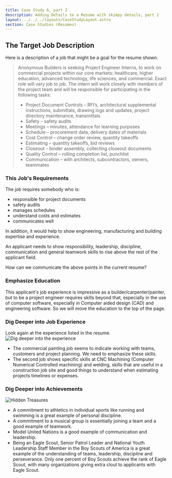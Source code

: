 ```yaml
---
title: Case Study A, part 2
description: Adding Details to a Resume with skimpy details, part 2
layout: ../../../layouts/CaseStudyLayout.astro
section: Case Studies (Resumes)
---
```


## The Target Job Description

Here is a description of a job that might be a goal for the resume shown.

> Anonymous Builders is seeking Project Engineer Interns, to work on commercial projects within our core markets: healthcare, higher education, advanced technology, life sciences, and commercial. Exact role will vary job to job. The intern will work closely with members of the project team and will be responsible for participating in the following tasks:
> *	Project Document Controls – RFI’s, architectural supplemental instructions, submittals, drawing logs and updates, project directory maintenance, transmittals
> *	Safety – safety audits
> *	Meetings – minutes, attendance for learning purposes
> *	Schedule – procurement data, delivery dates of materials
> *	Cost Control – change order review, quantity takeoffs
> *	Estimating – quantity takeoffs, bid reviews
> *	Closeout – binder assembly, collecting closeout documents
> *	Quality Control – rolling completion list, punchlist
> *	Communication – with architects, subcontractors, owners, teammates

### This Job's Requirements

The job requires somebody who is:
* responsible for project documents
* safety audits
* manages schedules
* understand costs and estimates 
* communicates well

In addition, it would help to show engineering, manufacturing and building expertise and experience.

An applicant needs to show responsibility, leadership, discipline, communication and general teamwork skills to rise above the rest of the applicant field.

How can we communicate the above points in the current resume?

### Emphasize Education

This applicant's job experience is impressive as a builder/carpenter/painter, but to be a project engineer requires skills beyond that, especially in the use of computer software, especially in Computer aided design (CAD) and engineering software. So we will move the education to the top of the page.

### Dig Deeper into Job Experience

Look again at the experience listed in the resume.
![Dig deeper into the experience](/assets/resumes/ils-experience-zoom.jpg)
* The commercial painting job seems to indicate working with teams, customers and project planning. We need to emphasize these skills.
* The second job shows specific skills at CNC Machining (Computer Numerical Controlled machining) and welding, skills that are useful in a construction job site and good things to understand when estimating projects timelines or expenses. 

### Dig Deeper into Achievements

![Hidden Treasures](/assets/resumes/ils-hidden-gems.jpg)

* A commitment to athletics in individual sports like running and swimming is a great example of personal discipline. 
* A commitment to a musical group is essentially joining a team and a good example of teamwork.
* Model United Nations is a good example of communication and leadership.
* Being an Eagle Scout, Senior Patrol Leader and National Youth Leadership Staff Member in the Boy Scouts of America is a great example of the understanding of teams, leadership, discipline and perseverance. 
Only one percent of Boy Scouts achieve the rank of Eagle Scout, with many organizations giving extra clout to applicants with Eagle Scout.
